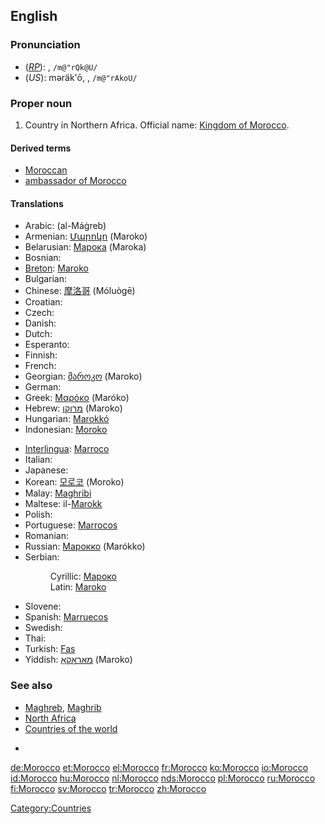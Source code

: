 {{see|morocco}}
{{wikipedia}}
==English==

===Pronunciation===
*(''[[RP]]''): {{IPAchar|/məˈrɒkəʊ/}}, <tt>/m@"rQk@U/</tt>
*(''US''): məräk'ō, {{IPAchar|/məˈrɑkoʊ/}}, <tt>/m@"rAkoU/</tt>
*:{{IPAchar|[[Rhymes:English:-ɒkəʊ|Rhymes: -ɒkəʊ]]}}

===Proper noun===
{{en-proper noun}}

# Country in Northern Africa. Official name: [[Kingdom of Morocco]].

====Derived terms====
*[[Moroccan]]
*[[ambassador of Morocco]]

====Translations====
{{top}}
*Arabic: {{ARchar|[[المغرب]]}} (al-Máġreb)
*Armenian: [[Մարոկո]] (Maroko)
*Belarusian: [[Марока]] (Maroka) {{f}}
* Bosnian: {{t-|bs|Maroko|m}}
*[[Breton]]: [[Maroko]]
* Bulgarian: {{t-|bg|Мароко|tr=Maróko|sc=Cyrl}}
*Chinese: [[摩洛哥]] (Móluògē)
*Croatian: {{t-|hr|Maroko|m}}
* Czech: {{t-|cs|Maroko|m}}
* Danish: {{t-|da|Marokko}}
* Dutch: {{t+|nl|Marokko}}
* Esperanto: {{t-|eo|Maroko|xs=Esperanto}}
* Finnish: {{t+|fi|Marokko}}
* French: {{t+|fr|Maroc|m}}
*Georgian: [[მაროკო]] (Maroko)
* German: {{t+|de|Marokko}}
*Greek: [[Μαρόκο]] (Maróko)
*Hebrew: [[מרוקו]] (Maroko)
*Hungarian: [[Marokkó]]
*Indonesian: [[Moroko]]
{{mid}}
*[[Interlingua]]: [[Marroco]]
* Italian: {{t-|it|Marocco|m}}
* Japanese: {{t+|ja|モロッコ|tr=Morokko|sc=Jpan}}
*Korean: [[모로코]] (Moroko)
*Malay: [[Maghribi]]
*Maltese: il-[[Marokk]]
* Polish: {{t+|pl|Maroko}}
*Portuguese: [[Marrocos]]
* Romanian: {{t-|ro|Maroc|n}}
*Russian: [[Марокко]] (Marókko)
*Serbian:
*:Cyrillic: [[Мароко#Serbian|Мароко]] {{m}}
*:Latin: [[Maroko#Serbian|Maroko]] {{m}}
* Slovene: {{t+|sl|Maroko|m}}
*Spanish: [[Marruecos]] {{m}}
* Swedish: {{t+|sv|Marocko}}
*Thai: {{THchar|[[โมร็อกโก]]}} {{IPAchar|(Mōrɔkkō)}}
*Turkish: [[Fas]]
*Yiddish: [[מאַראָקאָ]] (Maroko)
{{bottom}}

===See also===
*[[Maghreb]], [[Maghrib]]
*[[North Africa]]
*[[Countries of the world]]

*

[[Category:Countries]]

[[de:Morocco]]
[[et:Morocco]]
[[el:Morocco]]
[[fr:Morocco]]
[[ko:Morocco]]
[[io:Morocco]]
[[id:Morocco]]
[[hu:Morocco]]
[[nl:Morocco]]
[[nds:Morocco]]
[[pl:Morocco]]
[[ru:Morocco]]
[[fi:Morocco]]
[[sv:Morocco]]
[[tr:Morocco]]
[[zh:Morocco]]